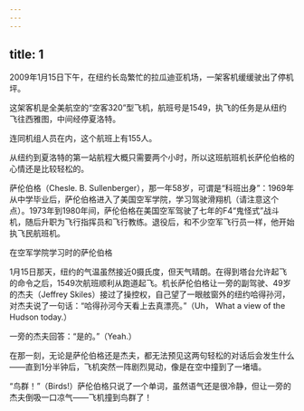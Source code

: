 ```yaml
---
---
---
```

title: 1
---



2009年1月15日下午，在纽约长岛繁忙的拉瓜迪亚机场，一架客机缓缓驶出了停机坪。

这架客机是全美航空的“空客320”型飞机，航班号是1549，执飞的任务是从纽约飞往西雅图，中间经停夏洛特。

连同机组人员在内，这个航班上有155人。

从纽约到夏洛特的第一站航程大概只需要两个小时，所以这班航班机长萨伦伯格的心情还是比较轻松的。

萨伦伯格（Chesle. B. Sullenberger），那一年58岁，可谓是“科班出身”：1969年从中学毕业后，萨伦伯格进入了美国空军学院，学习驾驶滑翔机（请注意这个点）。1973年到1980年间，萨伦伯格在美国空军驾驶了七年的F4“鬼怪式”战斗机，随后升职为飞行指挥员和飞行教练。退役后，和不少空军飞行员一样，他开始执飞民航班机。

在空军学院学习时的萨伦伯格



1月15日那天，纽约的气温虽然接近0摄氏度，但天气晴朗。在得到塔台允许起飞的命令之后，1549次航班顺利从跑道起飞。机长萨伦伯格让一旁的副驾驶、49岁的杰夫（Jeffrey Skiles）接过了操控权，自己望了一眼舷窗外的纽约哈得孙河，对杰夫说了一句话：“哈得孙河今天看上去真漂亮。”（Uh， What a view of the Hudson today.）

一旁的杰夫回答：“是的。”（Yeah.）

在那一刻，无论是萨伦伯格还是杰夫，都无法预见这两句轻松的对话后会发生什么——直到1分半钟后，飞机突然一阵剧烈晃动，像是在空中撞到了一堵墙。

“鸟群！”（Birds!）萨伦伯格只说了一个单词，虽然语气还是很冷静，但让一旁的杰夫倒吸一口凉气——飞机撞到鸟群了！